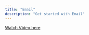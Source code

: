 ```yaml
---
title: "Email"
description: "Get started with Email"
---
```


[Watch Video here](https://www.loom.com/share/b42659b05b924c6f8799a3ded96f2add?sid=5eee044b-049f-4659-b997-fbcd4653ec2e)&#x20;